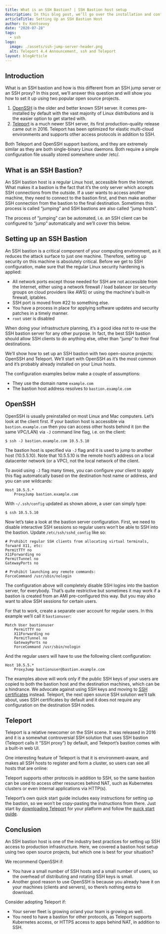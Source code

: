 ```yaml
---
title: What is an SSH Bastion? | SSH Bastion host setup
description: In this blog post, we’ll go over the installation and configuration of SSH bastion hosts using two open source products.
articleTitle: Setting Up an SSH Bastion Host
author: Ev Kontsevoy
date: "2020-07-28"
tags:
  - ssh
logo:
  image: ./assets/ssh-jump-server-header.png
  alt: Teleport 4.4 Announcement, ssh and Teleport
layout: blogArticle
---
```



## Introduction

What is an SSH bastion and how is this different from an SSH jump server or an SSH proxy? In this post, we’ll answer this question and will show you how to set it up using two popular open source projects.



1. [OpenSSH](https://en.wikipedia.org/wiki/OpenSSH) is the older and better known SSH server. It comes pre-installed by default with the vast majority of Linux distributions and is the easier option to get started with.
2. [Teleport](https://en.wikipedia.org/wiki/Teleport_(open-source_software)) is a much newer SSH server, its first production-quality release came out in 2016. Teleport has been optimized for elastic multi-cloud environments and supports other access protocols in addition to SSH.

Both Teleport and OpenSSH support bastions, and they are extremely similar as they are both single-binary Linux daemons. Both require a simple configuration file usually stored somewhere under /etc/.


## What is an SSH Bastion?

An SSH bastion host is a regular Linux host, accessible from the Internet. What makes it a bastion is the fact that it’s the only server which accepts SSH connections from the outside. If a user wants to access another machine, they need to connect to the bastion first, and then make another SSH connection from the bastion to the final destination. Sometimes this process is called “jumping” and SSH bastions are also called “jump hosts”.

The process of “jumping” can be automated, i.e. an SSH client can be configured to “jump” automatically and we’ll cover this below.


## Setting up an SSH Bastion

An SSH bastion is a critical component of your computing environment, as it reduces the attack surface to just one machine. Therefore, setting up security on this machine is absolutely critical. Before we get to SSH configuration, make sure that the regular Linux security hardening is applied:



* All network ports except those needed for SSH are not accessible from the Internet, either using a network firewall / load balancer (or security groups on cloud providers like AWS) or using the machine's built-in firewall, iptables.
* SSH port is moved from #22 to something else.
* You have a process in place for applying software updates and security patches in a timely manner.
* `root` user is disabled

When doing your infrastructure planning, it’s a good idea not to re-use the SSH bastion server for any other purpose. In fact, the best SSH bastion should allow SSH clients to do anything else, other than “jump” to their final destinations.

We’ll show how to set up an SSH bastion with two open-source projects: OpenSSH and Teleport. We’ll start with OpenSSH as it’s the most common and it’s probably already installed on your Linux hosts.

The configuration examples below make a couple of assumptions:



* They use the domain name `example.com`
* The bastion host address resolves to `bastion.example.com`


## OpenSSH

OpenSSH is usually preinstalled on most Linux and Mac computers. Let’s look at the client first. If your bastion host is accessible via `bastion.example.com` then you can access other hosts behind it (on the same VPC/LAN) via `-J` command line flag, i.e. on the client:

```
$ ssh -J bastion.example.com 10.5.5.10
```

The bastion host is specified via `-J` flag and it is used to jump to another host (10.5.5.10). Note that 10.5.5.10 is the remote host’s address on a local datacenter network (or a VPC), not the local network of the client.

To avoid using `-J` flag many times, you can configure your client to apply this flag automatically based on the destination host name or address, and you can use wildcards:

```
Host 10.5.5.*
    ProxyJump bastion.example.com
```

With `~/.ssh/config` updated as shown above, a user can simply type:

```
$ ssh 10.5.5.10
```

Now let’s take a look at the bastion server configuration. First, we need to disable interactive SSH sessions so regular users won’t be able to SSH into the bastion.  Update `/etc/ssh/sshd_config` like so:

```
# Prohibit regular SSH clients from allocating virtual terminals, forward X11, etc:
PermitTTY no
X11Forwarding no
PermitTunnel no
GatewayPorts no

# Prohibit launching any remote commands:
ForceCommand /usr/sbin/nologin
```

The configuration above will completely disable SSH logins into the bastion server, for everybody. That’s quite restrictive but sometimes it may work if a bastion is created from an AMI pre-configured this way. But you may also want to allow SSH sessions for certain users.

For that to work, create a separate user account for regular users. In this example we’ll call it `bastionuser`:

```
Match User bastionuser
	PermitTTY no
	X11Forwarding no
	PermitTunnel no
	GatewayPorts no
	ForceCommand /usr/sbin/nologin
```

And the regular users will have to use the following client configuration:

```
Host 10.5.5.*
    ProxyJump bastionuser@bastion.example.com
```

The examples above will work only if the public SSH keys of your users are copied to both the bastion host and the destination machines, which can be a hindrance. We advocate against using SSH keys and moving to [SSH certificates](/ssh-key-management/) instead. Teleport, the next open source SSH solution we’ll talk about, uses SSH certificates by default and it does not require any configuration on the destination SSH nodes.

<EmailSubscribeViolet />

## Teleport

Teleport is a relative newcomer on the SSH scene. It was released in 2016 and it is a somewhat  controversial SSH solution that uses SSH bastion (Teleport calls it “SSH proxy”) by default, and Teleport’s bastion comes with a built-in web UI.

One interesting feature of Teleport is that it is environment-aware, and makes all SSH hosts to register and form a cluster, so users can see all hosts that are online:


<BlogImage src="./assets/ssh-jump-server-1.png" width="100%" alt="Teleport 4.4 Announcement, ssh and Teleport"/>

Teleport supports other protocols in addition to SSH, so the same bastion can be used to access other resources behind NAT, such as Kubernetes clusters or even internal applications via HTTP(s).

Teleport’s own quick start guide includes easy instructions for setting up the bastion, so we won’t be copy-pasting the instructions from there. Just start by [downloading Teleport](https://goteleport.com/download/) for your platform and follow the [quick start guide](/docs/quickstart/).

## Conclusion

An SSH bastion host is one of the industry best practices for setting up SSH access to production infrastructure. Here, we covered a bastion host setup using two open source projects, but which one is best for your situation?

We recommend OpenSSH if:

* You have a small number of SSH hosts and a small number of users, so the overhead of distributing and rotating SSH keys is small.
* Another good reason to use OpenSSH is because you already have it on your machines (clients and servers), so there’s nothing extra to download.

Consider adopting Teleport if:

* Your server fleet is growing or/and your team is growing as well.
* You need to have a bastion for other protocols, as Teleport supports Kubernetes access, or HTTPS access to apps behind NAT, in addition to SSH.
